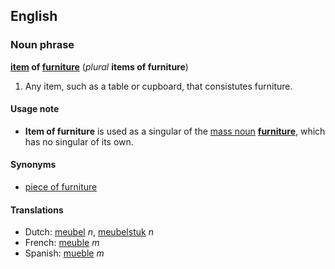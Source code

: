 ==English==
===Noun phrase===
'''[[item]] of [[furniture]]''' (''plural'' '''items of furniture''')

#Any item, such as a table or cupboard, that consistutes furniture.

====Usage note====
*'''Item of furniture''' is used as a singular of the [[mass noun]] '''[[furniture]]''', which has no singular of its own.

====Synonyms====
*[[piece of furniture]]

====Translations====
*Dutch: [[meubel]] ''n'', [[meubelstuk]] ''n''
*French: [[meuble]] ''m''
*Spanish: [[mueble]] ''m''